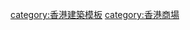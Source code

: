 {{Navbox
| name   = 前領展物業
| title  = 曾由[[領展]]持有的商場及停車場
| groupstyle = width:50em;
| bodyclass = hlist

|group1 = 由[[基滙資本]]持有<br>（以「[[民坊]]」名義營運）
|list1  = {{Navbox|child
  |group1 = [[香港島]]
  |list1  = 
* [[鴨脷洲邨|鴨脷洲邨商場]]
* [[利東邨|利東商場]]
  |group2 = [[九龍]]
  |list2  = 
* [[麗閣邨|麗閣商場]]
* [[幸福邨|幸福商場]]
* [[李鄭屋邨|李鄭屋商場]]
* [[現崇山|現崇山商場]]<sup>N</sup>
* [[橫頭磡邨|宏暉中心]]
* [[慈正邨|慈正商場]]
* [[啟業邨|啟業商場]]
* [[順天邨|順天商場]]
  |group3 = [[新界]]
  |list3  = 
* [[愛定商場]]
* [[山景邨|山景商場]]
* [[兆禧苑|兆禧苑商場]]
* [[華心邨|華心商場]]
* [[華明邨|華明商場]]
* [[雍盛苑|雍盛商場]]
* [[太平邨|太平邨商場]]
* [[景林邨|景林商場]]
* [[明德邨|明德商場]]
* [[秦石邨#設施|秦石商場]]
* [[利安商場]]
* [[錦泰苑|錦泰商場]]
* [[葵盛邨|葵盛東商場]]
* [[大窩口邨|大窩口商場]]
* [[石籬邨|石籬商場]]
* [[葵芳邨|葵芳廣場]]
* [[青衣邨|青衣商場]]
* [[長亨邨|長亨商場]]
}}

|group2 = <small>由[[林子峰]]名下公司持有<br>（以「[[高士威集團]]」名義營運）</small>
|list2  = 
* [[華貴邨|華貴坊]]<sup>1</sup>   <sup>P1</sup>
* [[興東邨|東熹苑商舖與停車場]]<sup>P1</sup>
* [[峰華邨|峰華邨商舖與停車場]]
* [[翠林邨|翠林新城]]<sup>2</sup>
* [[天平邨|天平新城]]<sup>4</sup>
* [[長康邨|長康商場]]
* [[兆麟苑|兆麟商場]]<sup>P1</sup>
* [[安蔭邨|安蔭商場]]<sup>T</sup>
* [[石圍角邨|石圍角商場]]<sup>T</sup>

|group3 = <small>由[[馬亞木]]以<br>「[[冠榮車行|人人好汽車]]」名義持有</small>
|list3  =
* [[葵興邨|葵興商場]]
* [[嘉福邨|嘉福商場]]
* [[石蔭邨|石蔭商場]]

|group4 = 由[[順聯集團]]持有
|list4  =
* [[田灣邨|南區薈學坊]]<sup>5</sup>
* [[興民邨|興民商場]]
* [[新田圍邨|新田圍商場]]

|group5 = 由[[盈信控股]]持有
|list5  =
* [[錦英苑|錦英苑商場]]
* [[天馬苑|天馬苑商場]]

|group6 = 由[[董輝記木業]]持有
|list6  =
* [[太和邨|寶雅苑商鋪及停車場]]
* [[欣盛苑|欣盛苑商鋪及停車場]]<sup>P1</sup>

|group7 = 由[[英皇國際]]持有
|list7  =
* [[穗禾苑|穗禾苑商場]]

|group8 = 由[[友文投資]]持有
|list8  = [[廣田邨|廣田商場]]

|group9 = 由[[宏揚投資]]持有
|list9  =  [[美松苑|美松苑商鋪及停車場]] 

|group10 = 由[[大富基業]]持有
|list10  =  [[彩霞邨|彩霞邨商舖與停車場]]

|group11 = 由[[Witon City Limited]]持有 <sup>F</sup>
|list11  =  [[彩輝邨|彩輝邨商舖與停車場]]

|group12 = 由[[湯君明]]名下公司持有
|list12  =  [[寶田邨|寶田商場]]

|group13 = 由[[原偉強]]名下公司持有
|list13  =  [[安定邨|兆安苑商舖與停車場]]

|group14 = 由[[嘉濤控股]]持有 <sup>L</sup>
|list14  =  [[興田邨|興田商場／藍天新城]]<sup>P2</sup>

|group15 = 由[[華潤創業|華創建投]]持有 <sup>C</sup>
|list15  =  * [[運頭塘邨|運頭塘新城]]<sup>3</sup><sup></sup>

|belowstyle=text-align:left; font-size:100%;
|below = 備註：<br><sup>1</sup> 前稱「華貴商場」<br><sup>2</sup> 前稱「翠林商場」<br><sup>3</sup> 前稱「運頭塘商場」<br><sup>4</sup> 前稱「天平商場」<br><sup>5</sup> 前稱「田灣商場」<br><sup>N</sup> 原屬[[香港私人屋苑列表|私人屋苑]]之附屬商場與停車場，其後被領展購入，及後再被領展招標出售<br><sup>P1</sup> 停車場車位已被現任業主分拆出售<br><sup>P2</sup> 停車場車位已被前任業主分拆出售<br><sup>F</sup> 原售予[[馮國保]]名下公司，其後再轉售予Witon City Limited<br><sup>L</sup> 原售予[[林子峰]]名下公司，其後再轉售予嘉濤控股<br><sup>T</sup> 原售予[[鄧成波]]家族名下公司，其後再轉售予林子峰名下公司<br/><sup>C</sup> 原售予[[林子峰]]名下公司，其後再轉售予華潤創業建設投資<br>參見：[[:Template:領展商場|領展商場]]
}}
<noinclude>
[[category:香港建築模板]]
[[category:香港商場]]
</noinclude>